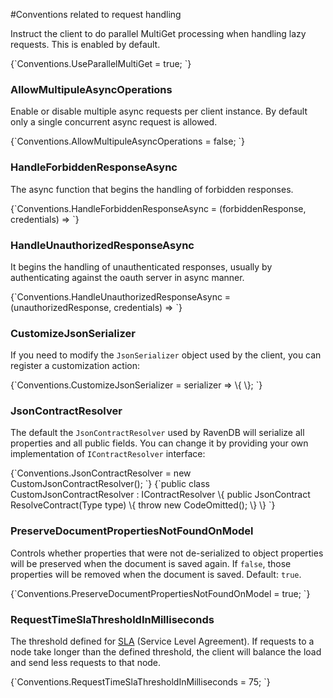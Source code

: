 
#Conventions related to request handling



Instruct the client to do parallel MultiGet processing when handling lazy requests. This is enabled by default.

<TabItem value="use_paraller_multi_get" label="use_paraller_multi_get">
<CodeBlock language="csharp">
{`Conventions.UseParallelMultiGet = true;
`}
</CodeBlock>
</TabItem>


### AllowMultipuleAsyncOperations

Enable or disable multiple async requests per client instance. By default only a single concurrent async request is allowed.

<TabItem value="allow_multiple_async_ops" label="allow_multiple_async_ops">
<CodeBlock language="csharp">
{`Conventions.AllowMultipuleAsyncOperations = false;
`}
</CodeBlock>
</TabItem>

### HandleForbiddenResponseAsync

The async function that begins the handling of forbidden responses.

<TabItem value="handle_forbidden_response_async" label="handle_forbidden_response_async">
<CodeBlock language="csharp">
{`Conventions.HandleForbiddenResponseAsync = (forbiddenResponse, credentials) => 
`}
</CodeBlock>
</TabItem>

### HandleUnauthorizedResponseAsync

It begins the handling of unauthenticated responses, usually by authenticating against the oauth server in async manner.

<TabItem value="handle_unauthorized_response_async" label="handle_unauthorized_response_async">
<CodeBlock language="csharp">
{`Conventions.HandleUnauthorizedResponseAsync = (unauthorizedResponse, credentials) =>
`}
</CodeBlock>
</TabItem>


### CustomizeJsonSerializer

If you need to modify the `JsonSerializer` object used by the client, you can register a customization action:

<TabItem value="customize_json_serializer" label="customize_json_serializer">
<CodeBlock language="csharp">
{`Conventions.CustomizeJsonSerializer = serializer => \{ \};
`}
</CodeBlock>
</TabItem>

### JsonContractResolver

The default the `JsonContractResolver` used by RavenDB will serialize all properties and all public fields. You can change it by providing your own implementation of `IContractResolver` interface:

<TabItem value="json_contract_resolver" label="json_contract_resolver">
<CodeBlock language="csharp">
{`Conventions.JsonContractResolver = new CustomJsonContractResolver();
`}
</CodeBlock>
</TabItem>

<TabItem value="custom_json_contract_resolver" label="custom_json_contract_resolver">
<CodeBlock language="csharp">
{`public class CustomJsonContractResolver : IContractResolver
\{
	public JsonContract ResolveContract(Type type)
	\{
		throw new CodeOmitted();
	\}
\}
`}
</CodeBlock>
</TabItem>

### PreserveDocumentPropertiesNotFoundOnModel

Controls whether properties that were not de-serialized to object properties will be preserved 
when the document is saved again. If `false`, those properties will be removed when the document is saved. Default: `true`.

<TabItem value="preserve_doc_props_not_found_on_model" label="preserve_doc_props_not_found_on_model">
<CodeBlock language="csharp">
{`Conventions.PreserveDocumentPropertiesNotFoundOnModel = true;
`}
</CodeBlock>
</TabItem>

### RequestTimeSlaThresholdInMilliseconds

The threshold defined for [SLA](../../../server/scaling-out/sla.mdx) (Service Level Agreement). If requests to a node take longer than the defined threshold, 
the client will balance the load and send less requests to that node.

<TabItem value="request_threshold_sla" label="request_threshold_sla">
<CodeBlock language="csharp">
{`Conventions.RequestTimeSlaThresholdInMilliseconds = 75;
`}
</CodeBlock>
</TabItem>


